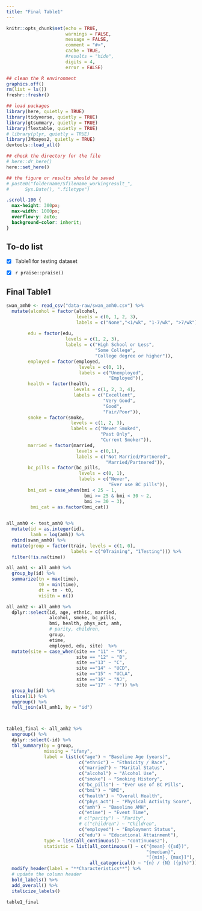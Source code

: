 ```yaml
---
title: "Final Table1"
---
```


```r
knitr::opts_chunk$set(echo = TRUE,
                      warnings = FALSE,
                      message = FALSE,
                      comment = "#>",
                      cache = TRUE,
                      #results = "hide",
                      digits = 4,
                      error = FALSE)

## clean the R environment
graphics.off()
rm(list = ls())
freshr::freshr()

## load packages
library(here, quietly = TRUE)
library(tidyverse, quietly = TRUE)
library(gtsummary, quietly = TRUE)
library(flextable, quietly = TRUE)
# library(plyr, quietly = TRUE)
library(JMbayes2, quietly = TRUE)
devtools::load_all()

## check the directory for the file
# here::dr_here()
here::set_here()

## the figure or results should be saved 
# paste0("foldername/Sfilename_workingresult_", 
#      Sys.Date(), ".filetype")
```

```css
.scroll-100 {
  max-height: 300px;
  max-width: 1000px;
  overflow-y: auto;
  background-color: inherit;
}
```

## To-do list

-   [x] Table1 for testing dataset

-   [x] `r praise::praise()`

## Final Table1

```r

swan_amh0 <- read_csv("data-raw/swan_amh0.csv") %>%
  mutate(alcohol = factor(alcohol,
                          levels = c(0, 1, 2, 3),
                          labels = c("None","<1/wk", "1-7/wk", ">7/wk")),
        
        edu = factor(edu,
                      levels = c(1, 2, 3),
                      labels = c("High School or Less",
                                 "Some College",
                                 "College degree or higher")),
        employed = factor(employed,
                           levels = c(0, 1),
                           labels = c("Unemployed",
                                      "Employed")),
        health = factor(health,
                         levels = c(1, 2, 3, 4),
                         labels = c("Excellent",
                                    "Very Good",
                                    "Good",
                                    "Fair/Poor")),
        smoke = factor(smoke,
                        levels = c(1, 2, 3),
                        labels = c("Never Smoked",
                                   "Past Only",
                                   "Current Smoker")),
        married = factor(married,
                          levels = c(0,1),
                          labels = c("Not Married/Partnered",
                                     "Married/Partnered")),
        bc_pills = factor(bc_pills,
                           levels = c(0, 1),
                           labels = c("Never",
                                      "Ever use BC pills")),
        bmi_cat = case_when(bmi < 25 ~ 1,
                             bmi >= 25 & bmi < 30 ~ 2,
                             bmi >= 30 ~ 3),
         bmi_cat = as.factor(bmi_cat))
  

all_amh0 <- test_amh0 %>% 
  mutate(id = as.integer(id),
         lamh = log(amh)) %>%
  rbind(swan_amh0) %>% 
  mutate(group = factor(train, levels = c(1, 0),
                        labels = c("0Training", "1Testing"))) %>% 
  filter(!is.na(time))

all_amh1 <- all_amh0 %>%
  group_by(id) %>%
  summarize(tn = max(time),
            t0 = min(time),
            dt = tn - t0,
            visitn = n()) 

all_amh2 <- all_amh0 %>%
  dplyr::select(id, age, ethnic, married,
                alcohol, smoke, bc_pills,
                bmi, health, phys_act, amh,
                # parity, children,
                group,
                etime,
                employed, edu, site)  %>%
  mutate(site = case_when(site == "11" ~ "M",
                          site == "12" ~ "B",
                          site =="13" ~ "C",
                          site =="14" ~ "UCD",
                          site =="15" ~ "UCLA",
                          site =="16" ~ "NJ",
                          site =="17" ~ "P")) %>%
  group_by(id) %>%
  slice(1L) %>%
  ungroup() %>%
  full_join(all_amh1, by = "id")



table1_final <- all_amh2 %>%
  ungroup() %>%
  dplyr::select(-id) %>%
  tbl_summary(by = group,
              missing = "ifany",
              label = list(c("age") ~ "Baseline Age (years)",
                           c("ethnic") ~ "Ethnicity / Race",
                           c("married") ~ "Marital Status",
                           c("alcohol") ~ "Alcohol Use",
                           c("smoke") ~ "Smoking History",
                           c("bc_pills") ~ "Ever use of BC Pills",
                           c("bmi") ~ "BMI",
                           c("health") ~ "Overall Health",
                           c("phys_act") ~ "Physical Activity Score",
                           c("amh") ~ "Baseline AMH",
                           c("etime") ~ "Event Time",
                           # c("parity") ~ "Parity",
                           # c("children") ~ "Children",
                           c("employed") ~ "Employment Status",
                           c("edu") ~ "Educational Attainment"),
              type = list(all_continuous() ~ "continuous2"),
              statistic = list(all_continuous() ~ c("{mean} ({sd})",
                                                    "{median}",
                                                    "[{min}, {max}]"),
                               all_categorical() ~ "{n} / {N} ({p}%)")) %>%
  modify_header(label = "**Characteristics**") %>%
  # update the column header
  bold_labels() %>%
  add_overall() %>%
  italicize_labels()
```

```r
table1_final
```

